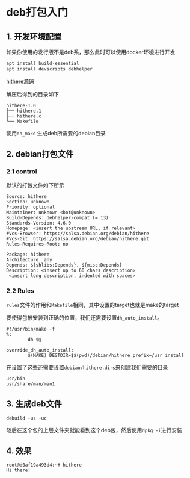 # deb打包入门

## 1. 开发环境配置

如果你使用的发行版不是deb系，那么此时可以使用docker环境进行开发

```cpp
apt install build-essential
apt install devscripts debhelper
```

[hithere源码](https://wiki.debian.org/Packaging/Intro?action=AttachFile&do=view&target=hithere-1.0.tar.gz) 

解压后得到的目录如下

```shell
hithere-1.0
├── hithere.1
├── hithere.c
└── Makefile
```

使用`dh_make` 生成deb所需要的debian目录

## 2. debian打包文件

### 2.1 control

默认的打包文件如下所示
```shell
Source: hithere
Section: unknown
Priority: optional
Maintainer: unknown <bot@unknown>
Build-Depends: debhelper-compat (= 13)
Standards-Version: 4.6.0
Homepage: <insert the upstream URL, if relevant>
#Vcs-Browser: https://salsa.debian.org/debian/hithere
#Vcs-Git: https://salsa.debian.org/debian/hithere.git
Rules-Requires-Root: no

Package: hithere
Architecture: any
Depends: ${shlibs:Depends}, ${misc:Depends}
Description: <insert up to 60 chars description>
 <insert long description, indented with spaces>
```

### 2.2 Rules

`rules`文件的作用和`Makefile`相同，其中设置的target也就是make的target

要使得包被安装到正确的位置，我们还需要设置`dh_auto_install`。
```shell
#!/usr/bin/make -f
%:
        dh $@

override_dh_auto_install:
        $(MAKE) DESTDIR=$$(pwd)/debian/hithere prefix=/usr install
```

在设置了这些还需要设置`debian/hithere.dirs`来创建我们需要的目录

```shell
usr/bin
usr/share/man/man1
```

## 3. 生成deb文件

```shell
debuild -us -uc
```

随后在这个包的上层文件夹就能看到这个deb包，然后使用`dpkg -i`进行安装

## 4. 效果

```shell
root@d0af19a493d4:~# hithere 
Hi there!
```